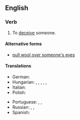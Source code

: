 ==English==

===Verb===
{{head|en|verb|head=[[pull]] [[the]] [[wool]] [[over]] [[someone's]] [[eye]]s}}

# {{lb|en|informal}} To [[deceive]] someone.

====Alternative forms====
* [[pull wool over someone's eyes]]

====Translations====
{{trans-top|to deceive someone}}
* German: {{t+|de|jemanden hinters Licht führen}}
* Hungarian: {{t+|hu|megtéveszt}}, {{t+|hu|félrevezet}}, {{t+|hu|becsap}}, {{t+|hu|bepaliz}}, {{t|hu|behúz a csőbe}}, {{t+|hu|átver}}
* Italian: {{t|it|gettar fumo negli occhi}}
* Polish: {{t|pl|mydlić oczy}}
{{trans-mid}}
* Portuguese: {{t+|pt|enganar}}, {{t+|pt|enrolar}}, {{t|pt|embromar}}
* Russian: {{t+|ru|ве́шать лапшу на у́ши}} <!--to hang noodles on the ears-->, {{t+|ru|втирать очки́}}, {{t+|ru|пудрить мозги́}} <!--to powder the brains-->
* Spanish: {{t+|es|dársela con queso}}
{{trans-bottom}}